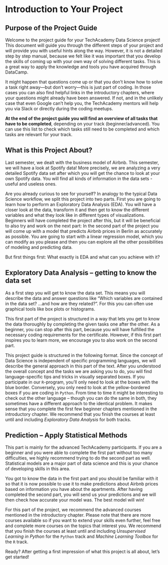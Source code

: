 \newpage
# Introduction to Your Project

## Purpose of the Project Guide
 
Welcome to the project guide for your TechAcademy Data Science project! This document will guide you through the different steps of your project and will provide you with useful hints along the way. However, it is not a detailed step by step manual, because we felt like it was important that you develop the skills of coming up with your own way of solving different tasks. This is a great way to apply the knowledge and tools you have acquired through DataCamp.

It might happen that questions come up or that you don’t know how to solve a task right away---but don’t worry---this is just part of coding. In those cases you can also find helpful links in the introductory chapters, where your questions might already have been answered. If not, and in the unlikely case that even Google can’t help you, the TechAcademy mentors will help you via Slack or directly during the coding meetups.

**At the end of the project guide you will find an overview of all tasks that have to be completed**, depending on your track (beginner/advanced). You can use this list to check which tasks still need to be completed and which tasks are relevant for your track.


 
## What is this Project About?
 
Last semester, we dealt with the business model of Airbnb. This semester, we will have a look at Spotify data! More precisely, we are analyzing a very detailed Spotify data set after which you will get the chance to look at your own Spotify data. You will find all kinds of information in the data sets - useful and useless ones.


Are you already curious to see for yourself? In analogy to the typical Data Science workflow, we split this project into two parts. First you are going to learn how to perform an Exploratory Data Analysis (EDA). You will have a closer look at the data, transform it and then get to know the different variables and what they look like in different types of visualizations. Beginners will have completed the project after this, but it will be beneficial to also try and work on the next part: In the second part of the project you will come up with a model that predicts Airbnb prices in Berlin as accurately as possible. You are going to start with a linear regression model, which you can modify as you please and then you can explore all the other possibilities of modeling and predicting data. 

But first things first: What exactly is EDA and what can you achieve with it?

 
## Exploratory Data Analysis – getting to know the data set
 
As a first step you will get to know the data set. This means you will describe the data and answer questions like “Which variables are contained in the data set? ...and how are they related?”. For this you can often use graphical tools like box plots or histograms.

This first part of the project is structured in a way that lets you get to know the data thoroughly by completing the given tasks one after the other. As a beginner, you can stop after this part, because you will have fulfilled the necessary coding requirements for the certificate. However, if this first part inspires you to learn more, we encourage you to also work on the second part.

This project guide is structured in the following format. Since the concept of Data Science is independent of specific programming languages, we will describe the general approach in this part of the text. After you understood the overall concept and the tasks we are asking you to do, you will find language-specific tips and tricks in visually separated boxes. If you participate in our `R`-program, you’ll only need to look at the boxes with the blue border. Conversely, you only need to look at the yellow-bordered boxes if you are coding in `Python`. From time to time it might be interesting to check out the other language -- though you can do the same in both, they sometimes have a different approach to the identical problem. It makes sense that you complete the first few beginner chapters mentioned in the introductory chapter. We recommend that you finish the courses at least until and including *Exploratory Data Analysis* for both tracks. 

 
## Prediction – Apply Statistical Methods
 
This part is mainly for the advanced TechAcademy participants. If you are a beginner and you were able to complete the first part without too many difficulties, we highly recommend trying to do the second part as well. Statistical models are a major part of data science and this is your chance of developing skills in this area.
 
You got to know the data in the first part and you should be familiar with it so that it is now possible to use it to make predictions about Airbnb prices based on information you have about the apartments. After having completed the second part, you will send us your predictions and we will then check how accurate your model was. The best model will win!
 
For this part of the project, we recommend the advanced courses mentioned in the introductory chapter. Please note that there are more courses available so if you want to extend your skills even further, feel free and complete more courses on the topics that interest you. We recommend that you finish the courses at least until and including *Unsupervised Learning in Python* for the `Python` track and *Machine Learning Toolbox* for the `R` track. 

Ready? After getting a first impression of what this project is all about, let’s get started!
